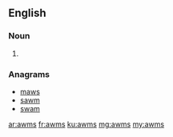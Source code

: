 ==English==

===Noun===
{{head|en|plural}}

# {{plural of|awm|lang=en|nocat=1}}

===Anagrams===
* [[maws#English|maws]]
* [[sawm#English|sawm]]
* [[swam#English|swam]]

[[ar:awms]]
[[fr:awms]]
[[ku:awms]]
[[mg:awms]]
[[my:awms]]